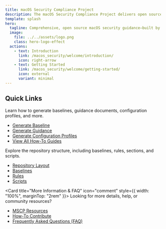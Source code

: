 ```yaml
---
title: macOS Security Compliance Project
description: The macOS Security Compliance Project delivers open source, automated security guidance for macOS, based on NIST SP 800-53 and 800-219. Developed by federal experts and recognized by Apple, it enables organizations to create customized security baselines and technical controls with ease.
template: splash
hero:
  tagline: Comprehensive, open source macOS security guidance—built by federal experts, based on NIST SP 800-53 and 800-219, and recognized by Apple.
  image:
    file: ../../assets/logo.png
    class: hero-logo-effect
  actions:
    - text: Introduction
      link: /macos_security/welcome/introduction/
      icon: right-arrow
    - text: Getting Started
      link: /macos_security/welcome/getting-started/
      icon: external
      variant: minimal
---
```



## Quick Links

<CardGrid cols={3}>
	<Card title="How To Guides" icon="open-book">
		Learn how to generate baselines, guidance documents, configuration profiles, and more.
		<ul class="howto-link-list">
			<li><a href="/macos_security/guides/how-to/generate-baseline/">Generate Baseline<span class="arrow"></span></a></li>
			<li><a href="/macos_security/guides/how-to/generate-guidance/">Generate Guidance<span class="arrow"></span></a></li>
			<li><a href="/macos_security/guides/how-to/generate-profiles/">Generate Configuration Profiles<span class="arrow"></span></a></li>
			<li><a href="/macos_security/guides/how-to/scripts/">View All How-To Guides<span class="arrow"></span></a></li>
		</ul>
	</Card>
	<Card title="Repository" icon="seti:folder">
		Explore the repository structure, including baselines, rules, sections, and scripts.
		<ul class="howto-link-list">
			<li><a href="/macos_security/reference/layout/">Repository Layout<span class="arrow"></span></a></li>
			<li><a href="/macos_security/reference/baselines/">Baselines<span class="arrow"></span></a></li>
			<li><a href="/macos_security/reference/rules/">Rules<span class="arrow"></span></a></li>
			<li><a href="/macos_security/reference/scripts/">Scripts<span class="arrow"></span></a></li>
		</ul>
	</Card>
</CardGrid>

<Card title="More Information & FAQ" icon="comment" style={{ width: "100%", marginTop: "2rem" }}>
	Looking for more details, help, or community resources?
	<ul class="howto-link-list">
		<li><a href="/macos_security/reference/more/resources/">MSCP Resources<span class="arrow"></span></a></li>
		<li><a href="/macos_security/reference/more/contributing/">How-To Contribute<span class="arrow"></span></a></li>
		<li><a href="/macos_security/reference/more/faq/">Frequently Asked Questions (FAQ)<span class="arrow"></span></a></li>
	</ul>
</Card>
